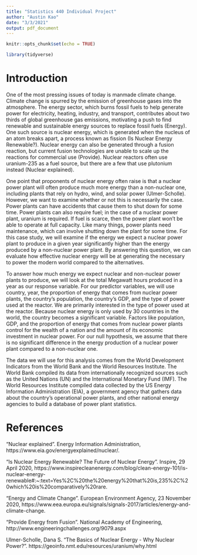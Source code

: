 ```yaml
---
title: "Statistics 440 Individual Project"
author: "Austin Kao"
date: "3/3/2021"
output: pdf_document
---
```


```r
knitr::opts_chunk$set(echo = TRUE)
```

```r
library(tidyverse)
```


# Introduction

One of the most pressing issues of today is manmade climate change. Climate change is spurred by the emission of greenhouse gases into the atmosphere. The energy sector, which burns fossil fuels to help generate power for electricity, heating, industry, and transport, contributes about two thirds of global greenhouse gas emissions, motivating a push to find renewable and sustainable energy sources to replace fossil fuels (Energy). One such source is nuclear energy, which is generated when the nucleus of an atom breaks apart, a process known as fission (Is Nuclear Energy Renewable?). Nuclear energy can also be generated through a fusion reaction, but current fusion technologies are unable to scale up the reactions for commercial use (Provide). Nuclear reactors often use uranium-235 as a fuel source, but there are a few that use plutonium instead (Nuclear explained).

One point that proponents of nuclear energy often raise is that a nuclear power plant will often produce much more energy than a non-nuclear one, including plants that rely on hydro, wind, and solar power (Ulmer-Scholle). However, we want to examine whether or not this is necessarily the case. Power plants can have accidents that cause them to shut down for some time. Power plants can also require fuel; in the case of a nuclear power plant, uranium is required. If fuel is scarce, then the power plant won't be able to operate at full capacity. Like many things, power plants need maintenance, which can involve shutting down the plant for some time. For this case study, we will examine if the energy we expect a nuclear power plant to produce in a given year significantly higher than the energy produced by a non-nuclear power plant. By answering this question, we can evaluate how effective nuclear energy will be at generating the necessary to power the modern world compared to the alternatives.

To answer how much energy we expect nuclear and non-nuclear power plants to produce, we will look at the total Megawatt hours produced in a year as our response variable. For our predictor variables, we will use country, year, the proportion of energy that comes from nuclear power plants, the country's population, the country's GDP, and the type of power used at the reactor. We are primarily interested in the type of power used at the reactor. Because nuclear energy is only used by 30 countries in the world, the country becomes a significant variable. Factors like population, GDP, and the proportion of energy that comes from nuclear power plants control for the wealth of a nation and the amount of its economic investment in nuclear power. For our null hypothesis, we assume that there is no significant difference in the energy production of a nuclear power plant compared to a non-nuclear one.

The data we will use for this analysis comes from the World Development Indicators from the World Bank and the World Resources Institute. The World Bank compiled its data from internationally recognized sources such as the United Nations (UN) and the International Monetary Fund (IMF). The World Resources Institute compiled data collected by the US Energy Information Administration (EIA), a government agency that gathers data about the country's operational power plants, and other national energy agencies to build a database of power plant statistics.

# References

“Nuclear explained”. Energy Information Administration, https://www.eia.gov/energyexplained/nuclear/.

“Is Nuclear Energy Renewable? The Future of Nuclear Energy”. Inspire, 29 April 2020, https://www.inspirecleanenergy.com/blog/clean-energy-101/is-nuclear-energy-renewable#:~:text=Yes%2C%20the%20energy%20that%20is,235%2C%20which%20is%20comparatively%20rare.

“Energy and Climate Change”. European Environment Agency, 23 November 2020, https://www.eea.europa.eu/signals/signals-2017/articles/energy-and-climate-change.

“Provide Energy from Fusion”. National Academy of Engineering, http://www.engineeringchallenges.org/9079.aspx

Ulmer-Scholle, Dana S. "The Basics of Nuclear Energy - Why Nuclear Power?". https://geoinfo.nmt.edu/resources/uranium/why.html
